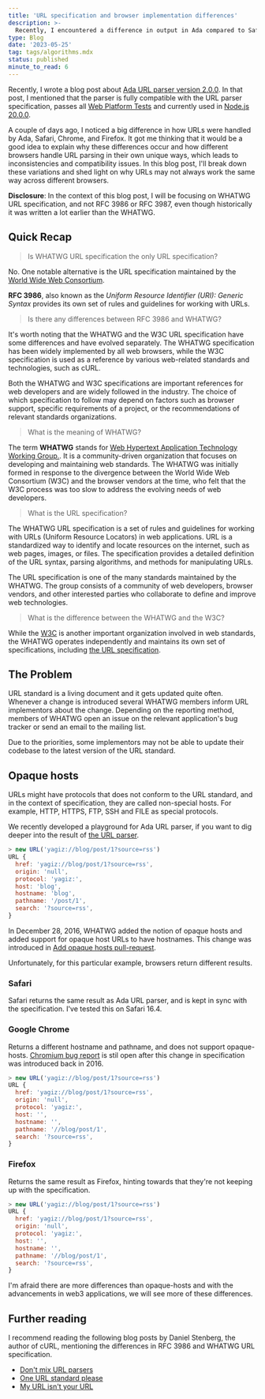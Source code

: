 ```yaml
---
title: 'URL specification and browser implementation differences'
description: >-
  Recently, I encountered a difference in output in Ada compared to Safari, Chrome and Firefox. I thought it would be a good idea to write a blog post and explain the difference, and how browser implementations of URL is not kept in sync with the URL specification.
type: Blog
date: '2023-05-25'
tag: tags/algorithms.mdx
status: published
minute_to_read: 6
---
```


Recently, I wrote a blog post about [Ada URL parser version 2.0.0][ada-url-parser-v2].
In that post, I mentioned  that the parser is fully compatible with the URL
parser specification, passes all [Web Platform Tests][web-platform-tests] and
currently used in [Node.js 20.0.0][node-20].

A couple of days ago, I noticed a big difference in how URLs were handled by
Ada, Safari, Chrome, and Firefox. It got me thinking that it would be a good
idea to explain why these differences occur and how different browsers handle
URL parsing in their own unique ways, which leads to inconsistencies and
compatibility issues. In this blog post, I'll break down these variations and
shed light on why URLs may not always work the same way across different
browsers.

**Disclosure**: In the context of this blog post, I will be focusing on WHATWG
URL specification, and not RFC 3986 or RFC 3987, even though historically it
was written a lot earlier than the WHATWG.

## Quick Recap

> Is WHATWG URL specification the only URL specification?

No. One notable alternative is the URL specification maintained by the [World Wide Web Consortium][w3c].

**RFC 3986**, also known as the *Uniform Resource Identifier (URI): Generic Syntax* provides its own set of rules and guidelines for working with URLs.

> Is there any differences between RFC 3986 and WHATWG?

It's worth noting that the WHATWG and the W3C URL specification have some
differences and have evolved separately. The WHATWG specification has been
widely implemented by all web browsers, while the W3C specification is used as
a reference by various web-related standards and technologies, such as cURL.

Both the WHATWG and W3C specifications are important references for web
developers and are widely followed in the industry. The choice of which
specification to follow may depend on factors such as browser support, specific
requirements of a project, or the recommendations of relevant standards
organizations.

> What is the meaning of WHATWG?

The term **WHATWG** stands for [Web Hypertext Application Technology Working
Group.][whatwg]. It is a community-driven organization that focuses on
developing and maintaining web standards. The WHATWG was initially formed in
response to the divergence between the World Wide Web Consortium (W3C) and the
browser vendors at the time, who felt that the W3C process was too slow to
address the evolving needs of web developers.

> What is the URL specification?

The WHATWG URL specification is a set of rules and guidelines for working
with URLs (Uniform Resource Locators) in web applications. URL is a
standardized way to identify and locate resources on the internet, such as
web pages, images, or files. The specification provides a detailed definition
of the URL syntax, parsing algorithms, and methods for manipulating URLs.

The URL specification is one of the many standards maintained by the WHATWG.
The group consists of a community of web developers, browser vendors, and other
interested parties who collaborate to define and improve web technologies.

> What is the difference between the WHATWG and the W3C?

While the [W3C][w3c] is another important organization involved in web
standards, the WHATWG operates independently and maintains its own set of
specifications, including [the URL specification][url-spec].

## The Problem

URL standard is a living document and it gets updated quite often. Whenever a
change is introduced several WHATWG members inform URL implementors about the
change. Depending on the reporting method, members of WHATWG open an issue on
the relevant application's bug tracker or send an email to the mailing list.

Due to the priorities, some implementors may not be able to update their
codebase to the latest version of the URL standard.


## Opaque hosts

URLs might have protocols that does not conform to the URL standard, and in the
context of specification, they are called non-special hosts. For example, HTTP,
HTTPS, FTP, SSH and FILE as special protocols.

We recently developed a playground for Ada URL parser, if you want to dig
deeper into the result of [the URL parser][playground-opaque-host-example].

```javascript title="Ada URL parser handling opaque-hosts"
> new URL('yagiz://blog/post/1?source=rss')
URL {
  href: 'yagiz://blog/post/1?source=rss',
  origin: 'null',
  protocol: 'yagiz:',
  host: 'blog',
  hostname: 'blog',
  pathname: '/post/1',
  search: '?source=rss',
}
```

In December 28, 2016, WHATWG added the notion of opaque hosts and added support for opaque host URLs to have hostnames. This change was introduced in [Add opaque hosts pull-request][opaque-host-pr].

Unfortunately, for this particular example, browsers return different results.

### Safari

Safari returns the same result as Ada URL parser, and is kept in sync with the specification. I've tested this on Safari 16.4.

### Google Chrome

Returns a different hostname and pathname, and does not support opaque-hosts.
[Chromium bug report][chromium-bug-report] is stil open after this change in specification was introduced back in 2016.

```javascript title="Result of Google Chrome 113.0.5672"
> new URL('yagiz://blog/post/1?source=rss')
URL {
  href: 'yagiz://blog/post/1?source=rss',
  origin: 'null',
  protocol: 'yagiz:',
  host: '',
  hostname: '',
  pathname: '//blog/post/1',
  search: '?source=rss',
}
```

### Firefox

Returns the same result as Firefox, hinting towards that they're not keeping up
with the specification.

```javascript title="Result of Firefox 113.0.2"
> new URL('yagiz://blog/post/1?source=rss')
URL {
  href: 'yagiz://blog/post/1?source=rss',
  origin: 'null',
  protocol: 'yagiz:',
  host: '',
  hostname: '',
  pathname: '//blog/post/1',
  search: '?source=rss',
}
```

I'm afraid there are more differences than opaque-hosts and with the
advancements in web3 applications, we will see more of these differences.

## Further reading

I recommend reading the following blog posts by Daniel Stenberg, the author of
cURL, mentioning the differences in RFC 3986 and WHATWG URL specification.

- [Don't mix URL parsers][dont-mix-url-parsers]
- [One URL standard please][one-url-standard-please]
- [My URL isn't your URL][my-url-isnt-your-url]

[ada-url-parser-v2]: https://www.yagiz.co/announcing-ada-url-parser-v2-0
[chromium-bug-report]: https://bugs.chromium.org/p/chromium/issues/detail?id=1291564&q=opaque%20host%20url&can=2
[dont-mix-url-parsers]: https://daniel.haxx.se/blog/2022/01/10/dont-mix-url-parsers/
[one-url-standard-please]: https://daniel.haxx.se/blog/2017/01/30/one-url-standard-please/
[my-url-isnt-your-url]: https://daniel.haxx.se/blog/2016/05/11/my-url-isnt-your-url/
[node-20]: https://nodejs.org/en/blog/announcements/v20-release-announce
[playground-opaque-host-example]: https://playground.ada-url.com/?url=yagiz://blog/post/1?source=rss
[opaque-host-pr]: https://github.com/whatwg/url/pull/185
[url-spec]: http://url.spec.whatwg.org/
[web-platform-tests]: https://web-platform-tests.org
[whatwg]: https://whatwg.org/
[w3c]: https://www.w3.org/
